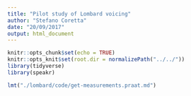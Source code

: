 ```yaml
---
title: "Pilot study of Lombard voicing"
author: "Stefano Coretta"
date: "20/09/2017"
output: html_document
---
```


```r
knitr::opts_chunk$set(echo = TRUE)
knitr::opts_knit$set(root.dir = normalizePath("../../"))
library(tidyverse)
library(speakr)
```

```r
lmt("./lombard/code/get-measurements.praat.md")
```
